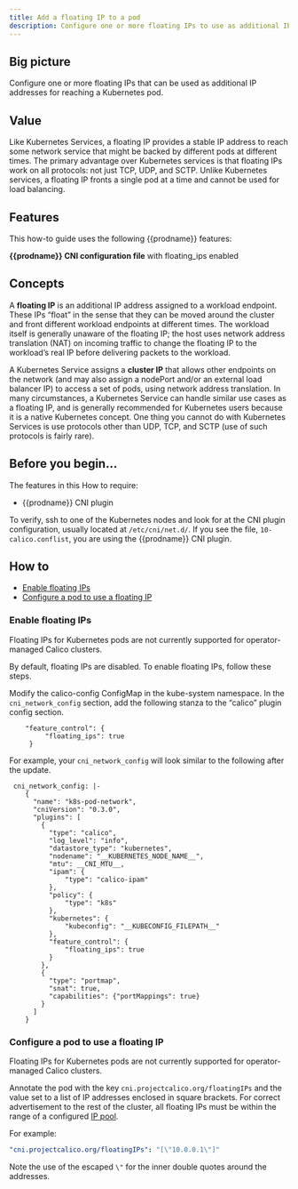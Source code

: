 ```yaml
---
title: Add a floating IP to a pod
description: Configure one or more floating IPs to use as additional IP addresses for reaching a Kubernetes pod.
---
```




## Big picture

Configure one or more floating IPs that can be used as additional IP addresses for reaching a Kubernetes pod.

## Value

Like Kubernetes Services, a floating IP provides a stable IP address to reach some network service that might be backed by different pods at different times.  The primary advantage over Kubernetes services is that floating IPs work on all protocols: not just TCP, UDP, and SCTP.  Unlike Kubernetes services, a floating IP fronts a single pod at a time and cannot be used for load balancing.

## Features

This how-to guide uses the following {{prodname}} features: 

**{{prodname}} CNI configuration file** with floating_ips enabled

## Concepts

A **floating IP** is an additional IP address assigned to a workload endpoint. These IPs “float” in the sense that they can be moved around the cluster and front different workload endpoints at different times.  The workload itself is generally unaware of the floating IP; the host uses network address translation (NAT) on incoming traffic to change the floating IP to the workload’s real IP before delivering packets to the workload.

A Kubernetes Service assigns a **cluster IP** that allows other endpoints on the network (and may also assign a nodePort and/or an external load balancer IP) to access a set of pods, using network address translation. In many circumstances, a Kubernetes Service can handle similar use cases as a floating IP, and is generally recommended for Kubernetes users because it is a native Kubernetes concept.  One thing you cannot do with Kubernetes Services is use protocols other than UDP, TCP, and SCTP (use of such protocols is fairly rare).

## Before you begin...

The features in this How to require: 

- {{prodname}} CNI plugin

To verify, ssh to one of the Kubernetes nodes and look for at the CNI plugin configuration, usually located at `/etc/cni/net.d/`.  If you see the file, `10-calico.conflist`, you are using the {{prodname}} CNI plugin. 

## How to

- [Enable floating IPs](#enable-floating-ips)
- [Configure a pod to use a floating IP](#configure-a-pod-to-use-a-floating-ip)

### Enable floating IPs

<Tabs>
<TabItem label="Operator" value="Operator-0">

Floating IPs for Kubernetes pods are not currently supported for operator-managed Calico clusters.


</TabItem>
<TabItem label="Manifest" value="Manifest-1">

By default, floating IPs are disabled. To enable floating IPs, follow these steps.

Modify the calico-config ConfigMap in the kube-system namespace. In the `cni_network_config` section, add the following stanza to the “calico” plugin config section.

```
    "feature_control": {
         "floating_ips": true
     }
```

For example, your `cni_network_config` will look similar to the following after the update.

```
 cni_network_config: |-
    {
      "name": "k8s-pod-network",
      "cniVersion": "0.3.0",
      "plugins": [
        {
          "type": "calico",
          "log_level": "info",
          "datastore_type": "kubernetes",
          "nodename": "__KUBERNETES_NODE_NAME__",
          "mtu": __CNI_MTU__,
          "ipam": {
              "type": "calico-ipam"
          },
          "policy": {
              "type": "k8s"
          },
          "kubernetes": {
              "kubeconfig": "__KUBECONFIG_FILEPATH__"
          },
          "feature_control": {
              "floating_ips": true
          }
        },
        {
          "type": "portmap",
          "snat": true,
          "capabilities": {"portMappings": true}
        }
      ]
    }
```


</TabItem>
</Tabs>

### Configure a pod to use a floating IP

<Tabs>
<TabItem label="Operator" value="Operator-2">

Floating IPs for Kubernetes pods are not currently supported for operator-managed Calico clusters.


</TabItem>
<TabItem label="Manifest" value="Manifest-3">

Annotate the pod with the key `cni.projectcalico.org/floatingIPs` and the value set to a list of IP addresses enclosed in square brackets.  For correct advertisement to the rest of the cluster, all floating IPs must be within the range of a configured [IP pool](../../reference/resources/ippool.mdx).

For example:

```yaml
"cni.projectcalico.org/floatingIPs": "[\"10.0.0.1\"]"

```

Note the use of the escaped `\"` for the inner double quotes around the addresses.


</TabItem>
</Tabs>
